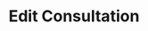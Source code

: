 ---
title: 'Edit Consultation'
openapi: 'POST /v1/consultation/edit/{company_slug}/{consultation_id}/'
---